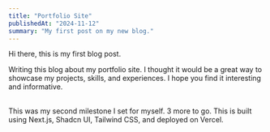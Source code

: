 ```yaml
---
title: "Portfolio Site"
publishedAt: "2024-11-12"
summary: "My first post on my new blog."
---
```


Hi there, this is my first blog post.<br />

Writing this blog about my portfolio site. I thought it would be a great way to showcase my projects, skills, and experiences. I hope you find it interesting and informative.<br /><br />

This was my second milestone I set for myself. 3 more to go.
This is built using Next.js, Shadcn UI, Tailwind CSS, and deployed on Vercel.

